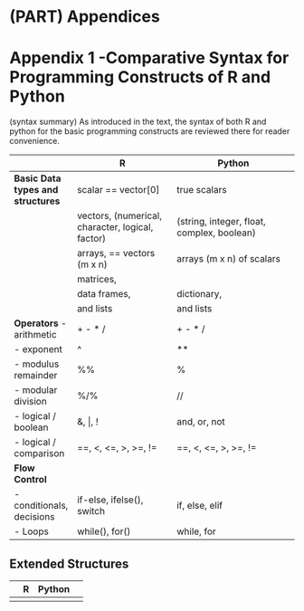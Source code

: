 # (PART) Appendices {-} 

# Appendix 1 -Comparative Syntax for Programming Constructs of R and Python

\index{syntax} \index(syntax summary) \index{table of syntax}
As introduced in the text, the syntax of both R and python for the basic programming constructs are reviewed there for reader convenience.


||R|Python|
|----------------|----------------------------|----------------------------------|
|**Basic Data types and structures **|scalar == vector[0]|true scalars|
||vectors, (numerical, character, logical, factor) |(string, integer, float, complex, boolean)|
||arrays, == vectors (m x n)|arrays (m x n) of scalars|
||matrices, ||
||data frames, |dictionary,|
||and lists |and lists|
|**Operators** - arithmetic |+ - * /|+ - * /|
|- exponent| ^ | ** |
|- modulus remainder| %% | % |
|- modular division| %/% | // |
|- logical / boolean|  &, \|, ! | and, or, not |
|- logical / comparison|==, <, <=, >, >=, !=| ==, <, <=, >, >=, != |
|**Flow Control**|||
|- conditionals, decisions|if-else, ifelse(), switch|if, else, elif|
|- Loops| while(), for()| while, for |
  
  
## Extended Structures
 
|| R | Python |
|---|---|---|---|
||||
